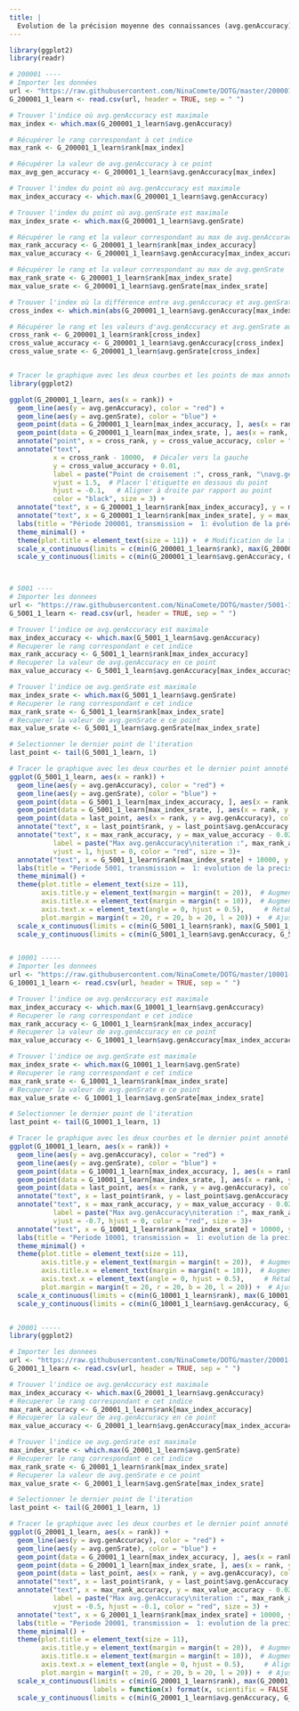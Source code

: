 ```yaml
---
title: |
  Evolution de la précision moyenne des connaissances (avg.genAccuracy) et du succès moyen des interactions (avg.genSrate) des agents selon leur durée d'existence (période), avec un taux de transmission maximal (tend vers 1)
---
```


```r
library(ggplot2)
library(readr)

# 200001 ----
# Importer les données
url <- "https://raw.githubusercontent.com/NinaComete/DOTG/master/200001-1-learn/average.csv"
G_200001_1_learn <- read.csv(url, header = TRUE, sep = " ")

# Trouver l'indice où avg.genAccuracy est maximale
max_index <- which.max(G_200001_1_learn$avg.genAccuracy)

# Récupérer le rang correspondant à cet indice
max_rank <- G_200001_1_learn$rank[max_index]

# Récupérer la valeur de avg.genAccuracy à ce point
max_avg_gen_accuracy <- G_200001_1_learn$avg.genAccuracy[max_index]

# Trouver l'index du point où avg.genAccuracy est maximale
max_index_accuracy <- which.max(G_200001_1_learn$avg.genAccuracy)

# Trouver l'index du point où avg.genSrate est maximale
max_index_srate <- which.max(G_200001_1_learn$avg.genSrate)

# Récupérer le rang et la valeur correspondant au max de avg.genAccuracy
max_rank_accuracy <- G_200001_1_learn$rank[max_index_accuracy]
max_value_accuracy <- G_200001_1_learn$avg.genAccuracy[max_index_accuracy]

# Récupérer le rang et la valeur correspondant au max de avg.genSrate
max_rank_srate <- G_200001_1_learn$rank[max_index_srate]
max_value_srate <- G_200001_1_learn$avg.genSrate[max_index_srate]

# Trouver l'index où la différence entre avg.genAccuracy et avg.genSrate est minimale
cross_index <- which.min(abs(G_200001_1_learn$avg.genAccuracy[max_index_accuracy] - G_200001_1_learn$avg.genSrate))

# Récupérer le rang et les valeurs d'avg.genAccuracy et avg.genSrate au point de croisement
cross_rank <- G_200001_1_learn$rank[cross_index]
cross_value_accuracy <- G_200001_1_learn$avg.genAccuracy[cross_index]
cross_value_srate <- G_200001_1_learn$avg.genSrate[cross_index]


# Tracer le graphique avec les deux courbes et les points de max annotés
library(ggplot2)

ggplot(G_200001_1_learn, aes(x = rank)) + 
  geom_line(aes(y = avg.genAccuracy), color = "red") +
  geom_line(aes(y = avg.genSrate), color = "blue") +
  geom_point(data = G_200001_1_learn[max_index_accuracy, ], aes(x = rank, y = avg.genAccuracy), color = "red", size = 3) +
  geom_point(data = G_200001_1_learn[max_index_srate, ], aes(x = rank, y = avg.genSrate), color = "blue", size = 3) +
  annotate("point", x = cross_rank, y = cross_value_accuracy, color = "black", size = 3) +
  annotate("text", 
           x = cross_rank - 10000,  # Décaler vers la gauche
           y = cross_value_accuracy + 0.01, 
           label = paste("Point de croisement :", cross_rank, "\navg.genAccuracy =", round(cross_value_accuracy, digits = 4), "\navg.genSrate =", round(cross_value_srate, digits = 4)), 
           vjust = 1.5,  # Placer l'étiquette en dessous du point
           hjust = -0.1,   # Aligner à droite par rapport au point
           color = "black", size = 3) +
  annotate("text", x = G_200001_1_learn$rank[max_index_accuracy], y = max_value_accuracy - 0.02, label = paste("Max avg.genAccuracy \nitération:", max_rank_accuracy, ", value =", round(max_value_accuracy, digits = 4)), vjust = -1.2, hjust = 0.5, color = "red", size = 3) +
  annotate("text", x = G_200001_1_learn$rank[max_index_srate], y = max_value_srate - 0.02, label = paste("Max avg.genSrate : itération ", max_rank_srate, ", value =", round(max_value_srate, digits = 4)), vjust = -1.4, hjust = 1.1, color = "blue", size = 3) +
  labs(title = "Période 200001, transmission =  1: évolution de la précision moyenne des \nconnaissances (avg.genAccuracy)  et du succès moyen des interactions (avg.genSrate)") +
  theme_minimal() +
  theme(plot.title = element_text(size = 11)) +  # Modification de la taille de la police du titre
  scale_x_continuous(limits = c(min(G_200001_1_learn$rank), max(G_200001_1_learn$rank) + 30000)) +  # Augmenter les limites de l'axe x
  scale_y_continuous(limits = c(min(G_200001_1_learn$avg.genAccuracy, G_200001_1_learn$avg.genSrate), max(G_200001_1_learn$avg.genAccuracy, G_200001_1_learn$avg.genSrate) + 0.2))  # Augmenter les limites de l'axe y



# 5001 ----
# Importer les donnees
url <- "https://raw.githubusercontent.com/NinaComete/DOTG/master/5001-1-learn/average.csv"
G_5001_1_learn <- read.csv(url, header = TRUE, sep = " ")

# Trouver l'indice oe avg.genAccuracy est maximale
max_index_accuracy <- which.max(G_5001_1_learn$avg.genAccuracy)
# Recuperer le rang correspondant e cet indice
max_rank_accuracy <- G_5001_1_learn$rank[max_index_accuracy]
# Recuperer la valeur de avg.genAccuracy en ce point
max_value_accuracy <- G_5001_1_learn$avg.genAccuracy[max_index_accuracy]

# Trouver l'indice oe avg.genSrate est maximale
max_index_srate <- which.max(G_5001_1_learn$avg.genSrate)
# Recuperer le rang correspondant e cet indice
max_rank_srate <- G_5001_1_learn$rank[max_index_srate]
# Recuperer la valeur de avg.genSrate e ce point
max_value_srate <- G_5001_1_learn$avg.genSrate[max_index_srate]

# Selectionner le dernier point de l'iteration
last_point <- tail(G_5001_1_learn, 1)

# Tracer le graphique avec les deux courbes et le dernier point annoté
ggplot(G_5001_1_learn, aes(x = rank)) +
  geom_line(aes(y = avg.genAccuracy), color = "red") +
  geom_line(aes(y = avg.genSrate), color = "blue") +
  geom_point(data = G_5001_1_learn[max_index_accuracy, ], aes(x = rank, y = avg.genAccuracy), color = "red", size = 3) +
  geom_point(data = G_5001_1_learn[max_index_srate, ], aes(x = rank, y = avg.genSrate), color = "blue", size = 3) +
  geom_point(data = last_point, aes(x = rank, y = avg.genAccuracy), color = "green", size = 3) + # Ajout du dernier point en vert
  annotate("text", x = last_point$rank, y = last_point$avg.genAccuracy - 0.02, label = paste("Dernier point :", last_point$rank, "\navg.genAccuracy =", round(last_point$avg.genAccuracy, digits = 4), "\navg.genSrate =", round(last_point$avg.genSrate, digits = 4)), vjust = 0.5, hjust = 0, color = "black", size = 3) +
  annotate("text", x = max_rank_accuracy, y = max_value_accuracy - 0.02, 
           label = paste("Max avg.genAccuracy\niteration :", max_rank_accuracy, ", value =", round(max_value_accuracy, digits = 4)), 
           vjust = 1, hjust = 0, color = "red", size = 3)+
  annotate("text", x = G_5001_1_learn$rank[max_index_srate] + 10000, y = max_value_srate - 0.02, label = paste("Max avg.genSrate\niteration  :", max_rank_srate, ", value =", round(max_value_srate, digits = 4)), vjust = -0.5, hjust = 0.5, color = "blue", size = 3) +
  labs(title = "Periode 5001, transmission =  1: evolution de la precision moyenne des \nconnaissances (avg.genAccuracy) et du succes moyen des interactions (avg.genSrate)") +
  theme_minimal() +
  theme(plot.title = element_text(size = 11), 
        axis.title.y = element_text(margin = margin(t = 20)),  # Augmenter l'espace entre l'axe y et le titre
        axis.title.x = element_text(margin = margin(t = 10)),  # Augmenter l'espace entre l'axe x et le graphique
        axis.text.x = element_text(angle = 0, hjust = 0.5),     # Rétablir les étiquettes de l'axe x à l'horizontal
        plot.margin = margin(t = 20, r = 20, b = 20, l = 20)) +  # Ajuster les marges du graphique
  scale_x_continuous(limits = c(min(G_5001_1_learn$rank), max(G_5001_1_learn$rank) + 53000), labels = function(x) format(x, scientific = FALSE)) +  # Augmenter les limites de l'axe x
  scale_y_continuous(limits = c(min(G_5001_1_learn$avg.genAccuracy, G_5001_1_learn$avg.genSrate), max(G_5001_1_learn$avg.genAccuracy, G_5001_1_learn$avg.genSrate) + 0.15)) # Augmenter les limites de l'axe y


# 10001 -----
# Importer les donnees
url <- "https://raw.githubusercontent.com/NinaComete/DOTG/master/10001-1-learn/average.csv"
G_10001_1_learn <- read.csv(url, header = TRUE, sep = " ")

# Trouver l'indice oe avg.genAccuracy est maximale
max_index_accuracy <- which.max(G_10001_1_learn$avg.genAccuracy)
# Recuperer le rang correspondant e cet indice
max_rank_accuracy <- G_10001_1_learn$rank[max_index_accuracy]
# Recuperer la valeur de avg.genAccuracy en ce point
max_value_accuracy <- G_10001_1_learn$avg.genAccuracy[max_index_accuracy]

# Trouver l'indice oe avg.genSrate est maximale
max_index_srate <- which.max(G_10001_1_learn$avg.genSrate)
# Recuperer le rang correspondant e cet indice
max_rank_srate <- G_10001_1_learn$rank[max_index_srate]
# Recuperer la valeur de avg.genSrate e ce point
max_value_srate <- G_10001_1_learn$avg.genSrate[max_index_srate]

# Selectionner le dernier point de l'iteration
last_point <- tail(G_10001_1_learn, 1)

# Tracer le graphique avec les deux courbes et le dernier point annoté
ggplot(G_10001_1_learn, aes(x = rank)) +
  geom_line(aes(y = avg.genAccuracy), color = "red") +
  geom_line(aes(y = avg.genSrate), color = "blue") +
  geom_point(data = G_10001_1_learn[max_index_accuracy, ], aes(x = rank, y = avg.genAccuracy), color = "red", size = 3) +
  geom_point(data = G_10001_1_learn[max_index_srate, ], aes(x = rank, y = avg.genSrate), color = "blue", size = 3) +
  geom_point(data = last_point, aes(x = rank, y = avg.genAccuracy), color = "green", size = 3) + # Ajout du dernier point en vert
  annotate("text", x = last_point$rank, y = last_point$avg.genAccuracy - 0.02, label = paste("Dernier point :", last_point$rank, "\navg.genAccuracy =", round(last_point$avg.genAccuracy, digits = 4), "\navg.genSrate =", round(last_point$avg.genSrate, digits = 4)), vjust = 1, hjust = 0, color = "black", size = 3) +
  annotate("text", x = max_rank_accuracy, y = max_value_accuracy - 0.02, 
           label = paste("Max avg.genAccuracy\niteration :", max_rank_accuracy, ", value =", round(max_value_accuracy, digits = 4)), 
           vjust = -0.7, hjust = 0, color = "red", size = 3)+
  annotate("text", x = G_10001_1_learn$rank[max_index_srate] + 10000, y = max_value_srate - 0.02, label = paste("Max avg.genSrate\niteration  :", max_rank_srate, ", value =", round(max_value_srate, digits = 4)), vjust = -0.5, hjust = 0, color = "blue", size = 3) +
  labs(title = "Periode 10001, transmission =  1: evolution de la precision moyenne des \nconnaissances (avg.genAccuracy) et du succes moyen des interactions (avg.genSrate)") +
  theme_minimal() +
  theme(plot.title = element_text(size = 11), 
        axis.title.y = element_text(margin = margin(t = 20)),  # Augmenter l'espace entre l'axe y et le titre
        axis.title.x = element_text(margin = margin(t = 10)),  # Augmenter l'espace entre l'axe x et le graphique
        axis.text.x = element_text(angle = 0, hjust = 0.5),     # Rétablir les étiquettes de l'axe x à l'horizontal
        plot.margin = margin(t = 20, r = 20, b = 20, l = 20)) +  # Ajuster les marges du graphique
  scale_x_continuous(limits = c(min(G_10001_1_learn$rank), max(G_10001_1_learn$rank) + 53000), labels = function(x) format(x, scientific = FALSE)) +  # Augmenter les limites de l'axe x
  scale_y_continuous(limits = c(min(G_10001_1_learn$avg.genAccuracy, G_10001_1_learn$avg.genSrate), max(G_10001_1_learn$avg.genAccuracy, G_10001_1_learn$avg.genSrate) + 0.15)) # Augmenter les limites de l'axe y


# 20001 -----
library(ggplot2)

# Importer les donnees
url <- "https://raw.githubusercontent.com/NinaComete/DOTG/master/20001-1-learn/average.csv"
G_20001_1_learn <- read.csv(url, header = TRUE, sep = " ")

# Trouver l'indice oe avg.genAccuracy est maximale
max_index_accuracy <- which.max(G_20001_1_learn$avg.genAccuracy)
# Recuperer le rang correspondant e cet indice
max_rank_accuracy <- G_20001_1_learn$rank[max_index_accuracy]
# Recuperer la valeur de avg.genAccuracy en ce point
max_value_accuracy <- G_20001_1_learn$avg.genAccuracy[max_index_accuracy]

# Trouver l'indice oe avg.genSrate est maximale
max_index_srate <- which.max(G_20001_1_learn$avg.genSrate)
# Recuperer le rang correspondant e cet indice
max_rank_srate <- G_20001_1_learn$rank[max_index_srate]
# Recuperer la valeur de avg.genSrate e ce point
max_value_srate <- G_20001_1_learn$avg.genSrate[max_index_srate]

# Selectionner le dernier point de l'iteration
last_point <- tail(G_20001_1_learn, 1)

# Tracer le graphique avec les deux courbes et le dernier point annoté
ggplot(G_20001_1_learn, aes(x = rank)) +
  geom_line(aes(y = avg.genAccuracy), color = "red") +
  geom_line(aes(y = avg.genSrate), color = "blue") +
  geom_point(data = G_20001_1_learn[max_index_accuracy, ], aes(x = rank, y = avg.genAccuracy), color = "red", size = 3) +
  geom_point(data = G_20001_1_learn[max_index_srate, ], aes(x = rank, y = avg.genSrate), color = "blue", size = 3) +
  geom_point(data = last_point, aes(x = rank, y = avg.genAccuracy), color = "green", size = 3) + # Ajout du dernier point en vert
  annotate("text", x = last_point$rank, y = last_point$avg.genAccuracy - 0.02, label = paste("Dernier point :", last_point$rank, "\navg.genAccuracy =", round(last_point$avg.genAccuracy, digits = 4), "\navg.genSrate =", round(last_point$avg.genSrate, digits = 4)), vjust = 1, hjust = 0, color = "black", size = 3) +
  annotate("text", x = max_rank_accuracy, y = max_value_accuracy - 0.02, 
           label = paste("Max avg.genAccuracy\niteration :", max_rank_accuracy, ", value =", round(max_value_accuracy, digits = 4)), 
           vjust = -0.5, hjust = -0.1, color = "red", size = 3) +
  annotate("text", x = G_20001_1_learn$rank[max_index_srate] + 10000, y = max_value_srate - 0.02, label = paste("Max avg.genSrate\niteration  :", max_rank_srate, ", value =", round(max_value_srate, digits = 4)), vjust = -0.5, hjust = 0.2, color = "blue", size = 3) +
  labs(title = "Periode 20001, transmission =  1: evolution de la precision moyenne des \nconnaissances (avg.genAccuracy) et du succes moyen des interactions (avg.genSrate)") +
  theme_minimal() +
  theme(plot.title = element_text(size = 11), 
        axis.title.y = element_text(margin = margin(t = 20)),  # Augmenter l'espace entre l'axe y et le titre
        axis.title.x = element_text(margin = margin(t = 10)),  # Augmenter l'espace entre l'axe x et le graphique
        axis.text.x = element_text(angle = 0, hjust = 0.5),     # Aligner horizontalement les étiquettes de l'axe x
        plot.margin = margin(t = 20, r = 20, b = 20, l = 20)) +  # Ajuster les marges du graphique
  scale_x_continuous(limits = c(min(G_20001_1_learn$rank), max(G_20001_1_learn$rank) + 53000), 
                     labels = function(x) format(x, scientific = FALSE)) +  # Modifier le format de l'axe x
  scale_y_continuous(limits = c(min(G_20001_1_learn$avg.genAccuracy, G_20001_1_learn$avg.genSrate), max(G_20001_1_learn$avg.genAccuracy, G_20001_1_learn$avg.genSrate) + 0.15)) # Augmenter les limites de l'axe y


```


